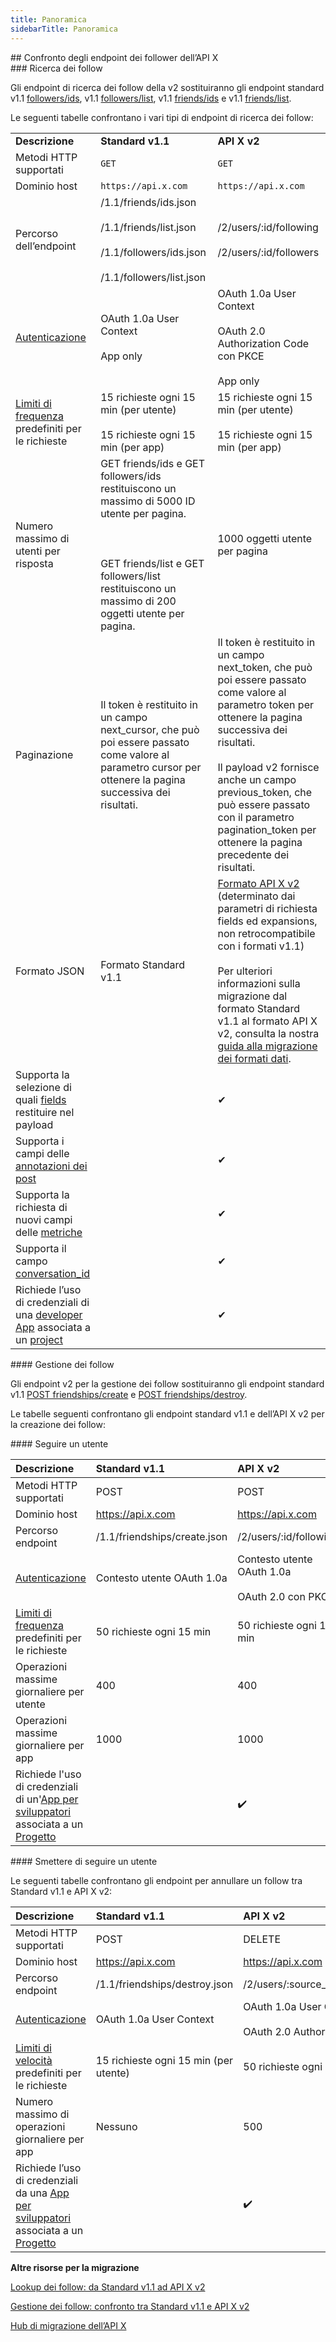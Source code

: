 ```yaml
---
title: Panoramica
sidebarTitle: Panoramica
---
```



<div id="comparing-x-apis-follows-endpoints">
  ## Confronto degli endpoint dei follower dell’API X
</div>

<div id="follows-lookup">
  ### Ricerca dei follow
</div>

Gli endpoint di ricerca dei follow della v2 sostituiranno gli endpoint standard v1.1 [followers/ids](https://developer.x.com/en/docs/twitter-api/v1/accounts-and-users/follow-search-get-users/api-reference/get-followers-ids), v1.1 [followers/list](https://developer.x.com/en/docs/twitter-api/v1/accounts-and-users/follow-search-get-users/api-reference/get-followers-list), v1.1 [friends/ids](https://developer.x.com/en/docs/twitter-api/v1/accounts-and-users/follow-search-get-users/api-reference/get-friends-ids) e v1.1 [friends/list](https://developer.x.com/en/docs/twitter-api/v1/accounts-and-users/follow-search-get-users/api-reference/get-friends-list).

Le seguenti tabelle confrontano i vari tipi di endpoint di ricerca dei follow:

|     |     |     |
| :--- | :--- | :--- |
| **Descrizione** | **Standard v1.1** | **API X v2** |
| Metodi HTTP supportati | `GET` | `GET` |
| Dominio host | `https://api.x.com` | `https://api.x.com` |
| Percorso dell’endpoint | /1.1/friends/ids.json<br /><br />/1.1/friends/list.json<br /><br />/1.1/followers/ids.json<br /><br />/1.1/followers/list.json | /2/users/:id/following<br /><br />/2/users/:id/followers |
| [Autenticazione](/it/resources/fundamentals/authentication) | OAuth 1.0a User Context<br /><br />App only | OAuth 1.0a User Context<br /><br />OAuth 2.0 Authorization Code con PKCE<br /><br />App only |
| [Limiti di frequenza](/it/resources/fundamentals/rate-limits) predefiniti per le richieste | 15 richieste ogni 15 min (per utente)<br /><br />15 richieste ogni 15 min (per app) | 15 richieste ogni 15 min (per utente)<br /><br />15 richieste ogni 15 min (per app) |
| Numero massimo di utenti per risposta | GET friends/ids e GET followers/ids restituiscono un massimo di 5000 ID utente per pagina.<br /><br />  <br /><br />GET friends/list e GET followers/list restituiscono un massimo di 200 oggetti utente per pagina. | 1000 oggetti utente per pagina |
| Paginazione | Il token è restituito in un campo next\_cursor, che può poi essere passato come valore al parametro cursor per ottenere la pagina successiva dei risultati. | Il token è restituito in un campo next\_token, che può poi essere passato come valore al parametro token per ottenere la pagina successiva dei risultati.<br /><br />Il payload v2 fornisce anche un campo previous\_token, che può essere passato con il parametro pagination\_token per ottenere la pagina precedente dei risultati. |
| Formato JSON | Formato Standard v1.1 | [Formato API X v2](/it/x-api/fundamentals/data-dictionary) (determinato dai parametri di richiesta fields ed expansions, non retrocompatibile con i formati v1.1)<br /><br />Per ulteriori informazioni sulla migrazione dal formato Standard v1.1 al formato API X v2, consulta la nostra [guida alla migrazione dei formati dati](/it/x-api/migrate/data-format-migration). |
| Supporta la selezione di quali [fields](/it/x-api/fundamentals/data-dictionary) restituire nel payload |     | ✔   |
| Supporta i campi delle [annotazioni dei post](/it/x-api/fundamentals/post-annotations) |     | ✔   |
| Supporta la richiesta di nuovi campi delle [metriche](/it/x-api/fundamentals/metrics) |     | ✔   |
| Supporta il campo [conversation\_id](/it/x-api/fundamentals/conversation-id) |     | ✔   |
| Richiede l’uso di credenziali di una [developer App](/it/resources/fundamentals/developer-apps) associata a un [project](/it/resources/fundamentals/projects) |     | ✔   |

<div id="manage-follows">
  #### Gestione dei follow
</div>

Gli endpoint v2 per la gestione dei follow sostituiranno gli endpoint standard v1.1 [POST friendships/create](https://developer.x.com/en/docs/twitter-api/v1/accounts-and-users/follow-search-get-users/api-reference/post-friendships-create) e [POST friendships/destroy](https://developer.x.com/en/docs/twitter-api/v1/accounts-and-users/follow-search-get-users/api-reference/post-friendships-destroy).

Le tabelle seguenti confrontano gli endpoint standard v1.1 e dell’API X v2 per la creazione dei follow:

<div id="follow-a-user">
  #### Seguire un utente
</div>

| Descrizione | Standard v1.1 | API X v2 |
| :--- | :--- | :--- |
| Metodi HTTP supportati | POST | POST |
| Dominio host | https://api.x.com | https://api.x.com |
| Percorso endpoint | /1.1/friendships/create.json | /2/users/:id/following |
| [Autenticazione](/it/resources/fundamentals/authentication) | Contesto utente OAuth 1.0a | Contesto utente OAuth 1.0a<br /><br />OAuth 2.0 con PKCE |
| [Limiti di frequenza](/it/resources/fundamentals/rate-limits) predefiniti per le richieste | 50 richieste ogni 15 min | 50 richieste ogni 15 min |
| Operazioni massime giornaliere per utente | 400 | 400 |
| Operazioni massime giornaliere per app | 1000 | 1000 |
| Richiede l'uso di credenziali di un'[App per sviluppatori](/it/resources/fundamentals/developer-apps) associata a un [Progetto](/it/resources/fundamentals/projects) |     | ✔️  |

<div id="unfollow-a-user">
  #### Smettere di seguire un utente
</div>

Le seguenti tabelle confrontano gli endpoint per annullare un follow tra Standard v1.1 e API X v2:

| Descrizione | Standard v1.1 | API X v2 |
| :--- | :--- | :--- |
| Metodi HTTP supportati | POST | DELETE |
| Dominio host | https://api.x.com | https://api.x.com |
| Percorso endpoint | /1.1/friendships/destroy.json | /2/users/:source\_user\_id/following/:target\_user\_id |
| [Autenticazione](/it/resources/fundamentals/authentication) | OAuth 1.0a User Context | OAuth 1.0a User Context<br /><br />OAuth 2.0 Authorization Code con PKCE |
| [Limiti di velocità](/it/resources/fundamentals/rate-limits) predefiniti per le richieste | 15 richieste ogni 15 min (per utente) | 50 richieste ogni 15 min (per utente) |
| Numero massimo di operazioni giornaliere per app | Nessuno | 500 |
| Richiede l’uso di credenziali da una [App per sviluppatori](/it/resources/fundamentals/developer-apps) associata a un [Progetto](/it/resources/fundamentals/projects) |     | ✔️  |

**Altre risorse per la migrazione**

[Lookup dei follow: da Standard v1.1 ad API X v2](/it/x-api/users/follows/migrate/standard-to-twitter-api-v2)

[Gestione dei follow: confronto tra Standard v1.1 e API X v2](/it/x-api/users/follows#manage-follows-standard-v1-1-compared-to-x-api-v2)

[Hub di migrazione dell’API X](/it/x-api/migrate/overview)